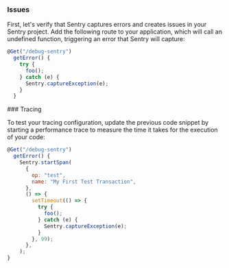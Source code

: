 ### Issues

First, let's verify that Sentry captures errors and creates issues in your Sentry project. Add the following route to your application, which will call an undefined function, triggering an error that Sentry will capture:

```javascript
@Get("/debug-sentry")
  getError() {
    try {
      foo();
    } catch (e) {
      Sentry.captureException(e);
    }
  }
```

<OnboardingOption optionId="performance">
### Tracing

To test your tracing configuration, update the previous code snippet by starting a performance trace to measure the time it takes for the execution of your code:

```javascript
@Get("/debug-sentry")
  getError() {
    Sentry.startSpan(
	  {
	    op: "test",
	    name: "My First Test Transaction",
	  },
	  () => {
	    setTimeout(() => {
	      try {
	        foo();
	      } catch (e) {
	        Sentry.captureException(e);
	      }
	    }, 99);
	  },
	);
}
```

</OnboardingOption>
